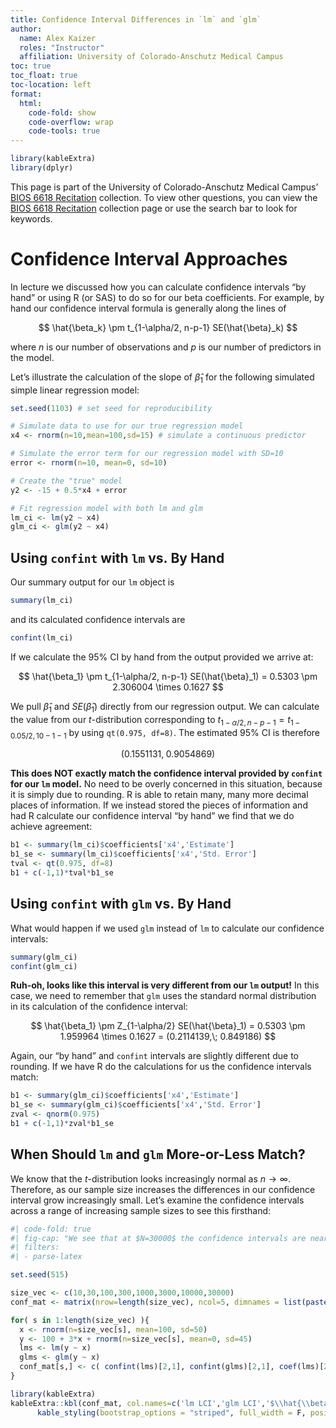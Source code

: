 ```yaml
---
title: Confidence Interval Differences in `lm` and `glm`
author: 
  name: Alex Kaizer
  roles: "Instructor"
  affiliation: University of Colorado-Anschutz Medical Campus
toc: true
toc_float: true
toc-location: left
format:
  html:
    code-fold: show
    code-overflow: wrap 
    code-tools: true
---
```


```r
library(kableExtra)
library(dplyr)
```

This page is part of the University of Colorado-Anschutz Medical Campus' [BIOS 6618 Recitation](/recitation/index.qmd) collection. To view other questions, you can view the [BIOS 6618 Recitation](/recitation/index.qmd) collection page or use the search bar to look for keywords.

# Confidence Interval Approaches

In lecture we discussed how you can calculate confidence intervals "by hand" or using R (or SAS) to do so for our beta coefficients. For example, by hand our confidence interval formula is generally along the lines of 

$$ \hat{\beta_k} \pm t_{1-\alpha/2, n-p-1} SE(\hat{\beta}_k) $$

where $n$ is our number of observations and $p$ is our number of predictors in the model.

Let's illustrate the calculation of the slope of $\hat{\beta}_{1}$ for the following simulated simple linear regression model:

```r
set.seed(1103) # set seed for reproducibility

# Simulate data to use for our true regression model
x4 <- rnorm(n=10,mean=100,sd=15) # simulate a continuous predictor

# Simulate the error term for our regression model with SD=10
error <- rnorm(n=10, mean=0, sd=10) 

# Create the "true" model
y2 <- -15 + 0.5*x4 + error

# Fit regression model with both lm and glm
lm_ci <- lm(y2 ~ x4)
glm_ci <- glm(y2 ~ x4)
```

## Using `confint` with `lm` vs. By Hand

Our summary output for our `lm` object is

```r
summary(lm_ci)
```

and its calculated confidence intervals are

```r
confint(lm_ci)
```

If we calculate the 95% CI by hand from the output provided we arrive at:

$$ \hat{\beta_1} \pm t_{1-\alpha/2, n-p-1} SE(\hat{\beta}_1) = 0.5303 \pm 2.306004 \times 0.1627 $$

We pull $\hat{\beta}_1$ and $SE(\hat{\beta}_1)$ directly from our regression output. We can calculate the value from our $t$-distribution corresponding to $t_{1-\alpha/2, n-p-1} = t_{1-0.05/2, 10-1-1}$ by using `qt(0.975, df=8)`. The estimated 95% CI is therefore 

$$ (0.1551131, \; 0.9054869) $$

**This does NOT exactly match the confidence interval provided by `confint` for our `lm` model.** No need to be overly concerned in this situation, because it is simply due to rounding. R is able to retain many, many more decimal places of information. If we instead stored the pieces of information and had R calculate our confidence interval "by hand" we find that we do achieve agreement:

```r
b1 <- summary(lm_ci)$coefficients['x4','Estimate']
b1_se <- summary(lm_ci)$coefficients['x4','Std. Error']
tval <- qt(0.975, df=8)
b1 + c(-1,1)*tval*b1_se
```


## Using `confint` with `glm` vs. By Hand

What would happen if we used `glm` instead of `lm` to calculate our confidence intervals:

```r
summary(glm_ci)
confint(glm_ci)
```

**Ruh-oh, looks like this interval is very different from our `lm` output!** In this case, we need to remember that `glm` uses the standard normal distribution in its calculation of the confidence interval:

$$ \hat{\beta_1} \pm Z_{1-\alpha/2} SE(\hat{\beta}_1) = 0.5303 \pm 1.959964 \times 0.1627 = (0.2114139,\; 0.849186) $$

Again, our "by hand" and `confint` intervals are slightly different due to rounding. If we have R do the calculations for us the confidence intervals match:

```r
b1 <- summary(glm_ci)$coefficients['x4','Estimate']
b1_se <- summary(glm_ci)$coefficients['x4','Std. Error']
zval <- qnorm(0.975)
b1 + c(-1,1)*zval*b1_se
```


## When Should `lm` and `glm` More-or-Less Match?

We know that the $t$-distribution looks increasingly normal as $n \to \infty$. Therefore, as our sample size increases the differences in our confidence interval grow increasingly small. Let's examine the confidence intervals across a range of increasing sample sizes to see this firsthand:

```r
#| code-fold: true
#| fig-cap: "We see that at $N=30000$ the confidence intervals are nearly identical (the LCI differs by 0.000001). "
#| filters:
#| - parse-latex

set.seed(515)

size_vec <- c(10,30,100,300,1000,3000,10000,30000)
conf_mat <- matrix(nrow=length(size_vec), ncol=5, dimnames = list(paste0('N=',size_vec), c('lm LCI','glm LCI','b1','glm UCI','lm UCI')) )

for( s in 1:length(size_vec) ){
  x <- rnorm(n=size_vec[s], mean=100, sd=50)
  y <- 100 + 3*x + rnorm(n=size_vec[s], mean=0, sd=45)
  lms <- lm(y ~ x)
  glms <- glm(y ~ x)
  conf_mat[s,] <- c( confint(lms)[2,1], confint(glms)[2,1], coef(lms)[2], confint(glms)[2,2], confint(lms)[2,2])
}

library(kableExtra)
kableExtra::kbl(conf_mat, col.names=c('lm LCI','glm LCI','$\\hat{\\beta}_{1}$','glm UCI','lm UCI'), align='ccccc', escape=F) %>%
      kable_styling(bootstrap_options = "striped", full_width = F, position = "left")
```




